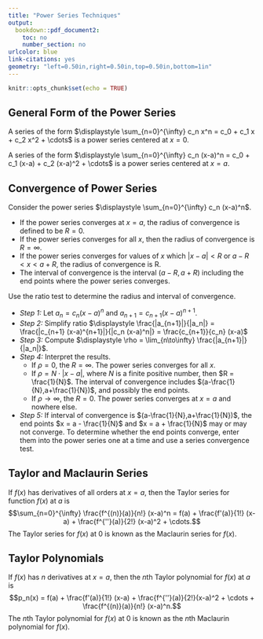 ```yaml
---
title: "Power Series Techniques"
output:
  bookdown::pdf_document2:
    toc: no
    number_section: no
urlcolor: blue
link-citations: yes
geometry: "left=0.50in,right=0.50in,top=0.50in,bottom=1in"
---
```


```r
knitr::opts_chunk$set(echo = TRUE)
```

## General Form of the Power Series

A series of the form
$\displaystyle \sum_{n=0}^{\infty} c_n x^n = c_0 + c_1 x + c_2 x^2 + \cdots$ is a power series centered at $x=0$.

A series of the form $\displaystyle \sum_{n=0}^{\infty} c_n (x-a)^n = c_0 + c_1 (x-a) + c_2 (x-a)^2 + \cdots$ is a power series centered at $x=a$.

## Convergence of Power Series

Consider the power series $\displaystyle \sum_{n=0}^{\infty} c_n (x-a)^n$.

  * If the power series converges at $x=a$, the radius of convergence is defined to be $R=0$.
  * If the power series converges for all $x$, then the radius of convergence is $R = \infty$.
  * If the power series converges for values of $x$ which $|x-a|<R$ or $a-R < x < a+R$, the radius of convergence is R.
  * The interval of convergence is the interval $(a-R,a+R)$ including the end points where the power series converges.
    
Use the ratio test to determine the radius and interval of convergence.

  * *Step 1:* Let $\displaystyle a_n = c_n (x-a)^n$ and $\displaystyle a_{n+1} = c_{n+1} (x-a)^{n+1}$.
  * *Step 2:* Simplify ratio $\displaystyle \frac{|a_{n+1}|}{|a_n|} = \frac{|c_{n+1} (x-a)^{n+1}|}{|c_n (x-a)^n|} = \frac{c_{n+1}}{c_n} (x-a)$
  * *Step 3:* Compute $\displaystyle \rho = \lim_{n\to\infty} \frac{|a_{n+1}|}{|a_n|}$.
  * *Step 4:* Interpret the results.
      - If $\rho = 0$, the $R = \infty$. The power series converges for all $x$.
      - If $\rho = N \cdot |x-a|$, where $N$ is a finite positive number, then $R = \frac{1}{N}$. The interval of convergence includes $(a-\frac{1}{N},a+\frac{1}{N})$, and possibly the end points.
      - If $\rho \to \infty$, the $R=0$. The power series converges at $x=a$ and nowhere else.
  * *Step 5:* If interval of convergence is $(a-\frac{1}{N},a+\frac{1}{N})$, the end points $x = a - \frac{1}{N}$ and $x = a + \frac{1}{N}$ may or may not converge. To determine whether the end points converge, enter them into the power series one at a time and use a series convergence test.

## Taylor and Maclaurin Series

If $f(x)$ has derivatives of all orders at $x = a$, then the Taylor series for function $f(x)$ at $a$ is
$$\sum_{n=0}^{\infty} \frac{f^{(n)}(a)}{n!} (x-a)^n = f(a) + \frac{f'(a)}{1!} (x-a) + \frac{f^{''}(a)}{2!} (x-a)^2 + \cdots.$$
The Taylor series for $f(x)$ at $0$ is known as the Maclaurin series for $f(x)$.

## Taylor Polynomials

If $f(x)$ has $n$ derivatives at $x = a$, then the $n$th Taylor polynomial for $f(x)$ at $a$ is
$$p_n(x) = f(a) + \frac{f'(a)}{1!} (x-a) + \frac{f^{''}(a)}{2!}(x-a)^2 + \cdots + \frac{f^{(n)}(a)}{n!} (x-a)^n.$$
The $n$th Taylor polynomial for $f(x)$ at $0$ is known as the $n$th Maclaurin polynomial for $f(x)$.
